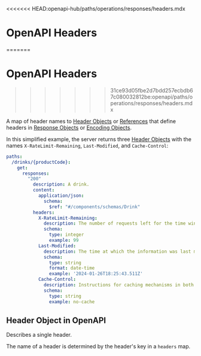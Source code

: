 <<<<<<< HEAD:openapi-hub/paths/operations/responses/headers.mdx
# OpenAPI Headers

=======

# OpenAPI Headers
>>>>>>> 31ce93d05fbe2d7bdd257ecbdb67c080032812be:openapi/paths/operations/responses/headers.mdx

A map of header names to [Header Objects](/openapi/paths/operations/responses/headers) or [References](/openapi/references) that define headers in [Response Objects](/openapi/paths/operations/responses#response-object) or [Encoding Objects](/openapi/paths/operations/requests#encoding-object).

In this simplified example, the server returns three [Header Objects](/openapi/paths/operations/responses/headers) with the names `X-RateLimit-Remaining`, `Last-Modified`, and `Cache-Control`:

```yaml
paths:
  /drinks/{productCode}:
    get:
      responses:
        "200"
          description: A drink.
          content:
            application/json:
              schema:
                $ref: "#/components/schemas/Drink"
          headers:
            X-RateLimit-Remaining:
              description: The number of requests left for the time window.
              schema:
                type: integer
                example: 99
            Last-Modified:
              description: The time at which the information was last modified.
              schema:
                type: string
                format: date-time
                example: '2024-01-26T18:25:43.511Z'
            Cache-Control:
              description: Instructions for caching mechanisms in both requests and responses.
              schema:
                type: string
                example: no-cache
```

## Header Object in OpenAPI

Describes a single header.

The name of a header is determined by the header's key in a `headers` map.

<Table
  title="Header Object Fields"
  data={[
    {
      field: "`description`",
      type: "String",
      required: "",
      description: "A description of the header. This may contain [CommonMark syntax](https://spec.commonmark.org/) to provide a rich description."
    },
    {
      field: "`required`",
      type: "Boolean",
      required: "",
      description: "Whether the header is required. Defaults to `false`."
    },
    {
      field: "`deprecated`",
      type: "Boolean",
      required: "",
      description: "Whether the header is deprecated. Defaults to `false`."
    },
    {
      field: "`schema`",
      type: "[Schema Object](/openapi/schemas)",
      required: "",
      description: "A schema or reference to a schema that defines the type of the header. This is **_required_** unless `content` is defined.\n\n**Note: OpenAPI 3.0.x supports [OpenAPI Reference Objects](/openapi/references#openapi-reference-object) here as a value. OpenAPI 3.1.x uses the [JSON Schema Referencing](/openapi/schemas#json-schema--openapi) format.**"
    },
    {
      field: "`content`",
      type: "Map[string, [Media Type Object](/openapi/paths/operations/content#media-type-object)]",
      required: "",
      description: "A map of [Media Type Objects](/openapi/paths/operations/content#media-type-object) that define the possible media types that can be used for the header. This is **_required_** unless `schema` is defined."
    },
    {
      field: "`x-*`",
      type: "[Extensions](/openapi/extensions)",
      required: "",
      description: "Any number of extension fields can be added to the header object to be used by tooling and vendors."
    }
  ]}
  columns={[
    {
      key: "field",
      header: "Field"
    },
    {
      key: "type",
      header: "Type"
    },
    {
      key: "required",
      header: "Required"
    },
    {
      key: "description",
      header: "Description"
    }
  ]}
/>